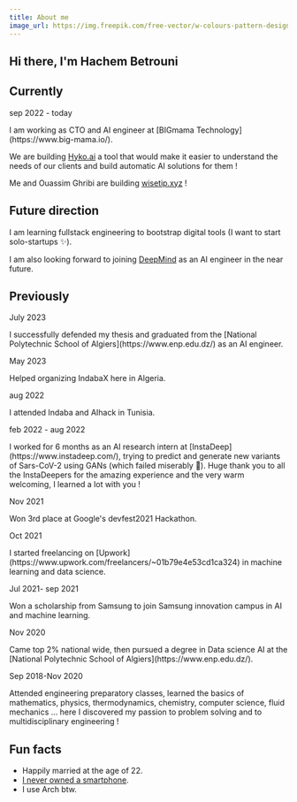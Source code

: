 ```yaml
---
title: About me
image_url: https://img.freepik.com/free-vector/w-colours-pattern-design-template_23-2149844823.jpg
---
```


## Hi there, I'm Hachem Betrouni

## Currently

<p className="text-sm">sep 2022 - today </p>I am working as CTO and AI engineer
at [BIGmama Technology](https://www.big-mama.io/).

We are building [Hyko.ai](https://www.hyko.ai/) a tool that would make it easier to understand
the needs of our clients and build automatic AI solutions for them !

Me and Ouassim Ghribi are building [wisetip.xyz](https://www.wisetip.xyz/) !

## Future direction

I am learning fullstack engineering to bootstrap digital tools (I want to start solo-startups ✨).

I am also looking forward to joining [DeepMind]("https://www.deepmind.com/") as an AI engineer in the near future.

## Previously

<p className="text-sm">July 2023</p>I successfully defended my thesis and
graduated from the [National Polytechnic School of
Algiers](https://www.enp.edu.dz/) as an AI engineer.

<p className="text-sm">May 2023</p>
Helped organizing IndabaX here in Algeria.

<p className="text-sm">aug 2022</p>I attended Indaba and AIhack in Tunisia.

<p className="text-sm">feb 2022 - aug 2022</p>I worked for 6 months as an AI
research intern at [InstaDeep](https://www.instadeep.com/), trying to predict
and generate new variants of Sars-CoV-2 using GANs (which failed miserably 🥹).
Huge thank you to all the InstaDeepers for the amazing experience and the very
warm welcoming, I learned a lot with you !

<p className="text-sm">Nov 2021</p>
Won 3rd place at Google's devfest2021 Hackathon.

<p className="text-sm">Oct 2021</p>I started freelancing on
[Upwork](https://www.upwork.com/freelancers/~01b79e4e53cd1ca324) in machine
learning and data science.

<p className="text-sm">Jul 2021- sep 2021</p>Won a scholarship from Samsung to
join Samsung innovation campus in AI and machine learning.

<p className="text-sm">Nov 2020</p> Came top 2% national wide, then pursued a degree
in Data science AI at the [National Polytechnic School of Algiers](https://www.enp.edu.dz/).

<p className="text-sm">Sep 2018-Nov 2020</p> Attended engineering preparatory classes,
learned the basics of mathematics, physics, thermodynamics, chemistry, computer science,
fluid mechanics ... here I discovered my passion to problem solving and to multidisciplinary
engineering !

## Fun facts

- Happily married at the age of 22.
- [I never owned a smartphone](/content/smartphone).
- I use Arch btw.
